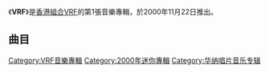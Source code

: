 {{noteTA
|G1=Music
}}
{{Infobox album
| name         = {{lang|en|VRF}}
| type         = EP
| artist       = [[VRF|VRF]]
| cover        = VRF 同名EP.jpg
| released     = {{Start date|2000|11|22}}
| recorded     = 2000年
| genre        = [[粵語流行音樂|粵語流行音樂]]
| length       = {{Duration|m=32|s=}}
| language     = 粵語、國語、日語
| label        = [[華納唱片_(香港)|華納唱片]]
| producer     = 
| prev_title   = 
| prev_year    = 
| next_title   = [[New_World|New World]]
| next_year    = 2001
}}

《'''VRF'''》是[[香港|香港]][[組合|組合]][[VRF|VRF]]的第1張音樂專輯，於2000年11月22日推出。

==曲目==
{{tracklist
| headline = CD
| total_length = 32:00
| title_width = 16%

| title1 = 下雨天
| music1 = [[黃良昇|黃良昇]]
| lyrics1 = [[梁美薇|小美]]<br>（Rap詞：[[Steven_Ip|Steven Ip]]）
| arranger1 = [[Edward_Chan|Edward Chan]]<br>[[Charles_Lee|Charles Lee]]
| producer1 = Steven Ip<br>[[Edde_Sing|Edde Sing]]
| longnote1 = 原唱者為[[林憶蓮|林憶蓮]]及[[Blue_Jeans|Blue Jeans]]<br>第一主打
| length1 = 5:12

| title2 = 寒冰掌
| music2 = Edward Chan<br>Charles Lee
| lyrics2 = [[甄健強|甄健強]]<br>（Rap詞：Steven Ip）
| arranger2 = Edward Chan<br>Charles Lee
| producer2 = Steven Ip
| longnote2 = 第二主打
| length2 = 3:52

| title3 = Why didn't you?
| music3 = Edward Chan<br>Charles Lee
| lyrics3 = [[李敏_(香港)|李敏]]
| arranger3 = Edward Chan<br>Charles Lee
| producer3 = Steven Ip<br>Edde Sing
| longnote3 = 第三主打
| length3 = 4:24

| title4 = Flying In The Sky
| music4 = [[山本洋太|山本洋太]]
| lyrics4 = [[岩井真理子|岩井真理子]]
| arranger4 = 山本洋太
| producer4 = 山本洋太
| longnote4 = LG盃2000亞洲籃球超級聯賽主題曲日本版
| length4 = 3:17

| title5 = Not Bad 不壞
| music5 = 黃良昇
| lyrics5 = [[廖瑩如|廖瑩如]]<br>（Rap詞：Steven Ip）
| arranger5 = Edward Chan<br>Charles Lee
| producer5 = Steven Ip
| longnote5 = 《下雨天》國語版
| length5 = 5:13

| title6 = 寒冰掌
| music6 = Edward Chan<br>Charles Lee
| lyrics6 = 甄健強
| arranger6 = Edward Chan
| producer6 = 
| note6 = Cool Mix
| longnote6 = 
| length6 = 5:27

| title7 = 下雨天
| music7 = 黃良昇
| lyrics7 = 小美
| arranger7 = [[Billy_Chan|Billy Chan]]
| producer7 = 
| note7 = Live at Jazz Pub
| longnote7 = 
| length7 = 4:35
}}
{{Track listing
| collapsed = 
| headline = VCD
| total_length = 9:50
| title1 = Untitled
| length1 = 0:32
| title2 = 下雨天
| length2 = 5:12
| title3 = 寒冰掌
| length3 = 4:06
}}

[[Category:VRF音樂專輯|Category:VRF音樂專輯]]
[[Category:2000年迷你專輯|Category:2000年迷你專輯]]
[[Category:华纳唱片音乐专辑|Category:华纳唱片音乐专辑]]